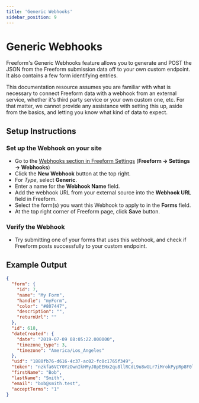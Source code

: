 ```yaml
---
title: 'Generic Webhooks'
sidebar_position: 9
---
```



# Generic Webhooks <Badge type="pro" text="Pro" />

Freeform's Generic Webhooks feature allows you to generate and POST the JSON from the Freeform submission data off to your own custom endpoint. It also contains a few form identifying entries.

This documentation resource assumes you are familiar with what is necessary to connect Freeform data with a webhook from an external service, whether it's third party service or your own custom one, etc. For that matter, we cannot provide any assistance with setting this up, aside from the basics, and letting you know what kind of data to expect.

## Setup Instructions

<VerticalStepWrapper>

<StepMarkdown>

### Set up the Webhook on your site

- Go to the [Webhooks section in Freeform Settings](../configuration/settings/#webhooks) (**Freeform → Settings → Webhooks**)
- Click the **New Webhook** button at the top right.
- For _Type_, select **Generic**.
- Enter a name for the **Webhook Name** field.
- Add the webhook URL from your external source into the **Webhook URL** field in Freeform.
- Select the form(s) you want this Webhook to apply to in the **Forms** field.
- At the top right corner of Freeform page, click **Save** button.

</StepMarkdown>

<StepMarkdown>

### Verify the Webhook

- Try submitting one of your forms that uses this webhook, and check if Freeform posts successfully to your custom endpoint.

</StepMarkdown>

</VerticalStepWrapper>

## Example Output

```json showLineNumbers
{
  "form": {
    "id": 7,
    "name": "My Form",
    "handle": "myForm",
    "color": "#807447",
    "description": "",
    "returnUrl": ""
  },
  "id": 618,
  "dateCreated": {
    "date": "2019-07-09 08:05:22.000000",
    "timezone_type": 3,
    "timezone": "America/Los_Angeles"
  },
  "uid": "1880fb76-d616-4c37-ac02-fc0c1765f349",
  "token": "nzkfa6VCY0YzOwnIkHMyJ8pEEHx2qu8llRCdL9u8wGLr7iMrokPypRp8F0lQwfm6zLibTXKKihdCJ1V4Iq5uprtyajz7MGtXVUq2",
  "firstName": "Bob",
  "lastName": "Smith",
  "email": "bob@smith.test",
  "acceptTerms": "1"
}
```
